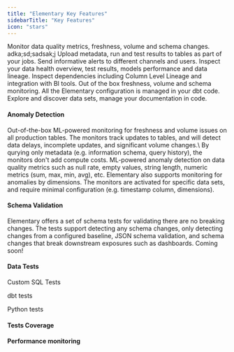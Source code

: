 ```yaml
---
title: "Elementary Key Features"
sidebarTitle: "Key Features"
icon: "stars"
---
```


<CardGroup cols={1}>
  <Card title="Data anomaly detection" icon="monitor-waveform" iconType="solid" href="/features/data-tests">
    Monitor data quality metrics, freshness, volume and schema changes. adka;sd;sadsak;j
  </Card>

  <Card title="dbt artifacts and run results" icon="table-tree" iconType="regular" href="/dbt/dbt-artifacts">
    Upload metadata, run and test results to tables as part of your jobs.
  </Card>

  <Card title="Alerts" icon="bell-exclamation" iconType="regular" href="/features/elementary-alerts">
    Send informative alerts to different channels and users.
  </Card>

  <Card title="Data observability dashboard" icon="browsers" iconType="solid" href="/features/collaboration-and-communication/data-observability-dashboard">
    Inspect your data health overview, test results, models performance and data
    lineage.
  </Card>

  <Card title="End-to-end data lineage" icon="arrow-progress" iconType="solid" href="/features/data-lineage/lineage">
    Inspect dependencies including Column Level Lineage and integration with BI
    tools.
  </Card>

  <Card title="Automated monitors" href="/features/anomaly-detection/automated-monitors" icon="wand-magic-sparkles" iconType="solid">
    Out of the box freshness, volume and schema monitoring.
  </Card>

  <Card title="Configuration as code" href="/features/config-as-code" icon="code" iconType="solid">
    All the Elementary configuration is managed in your dbt code.
  </Card>

  <Card title="Data Catalog" icon="folder-tree" iconType="solid" href="/features/collaboration-and-communication/catalog">
    Explore and discover data sets, manage your documentation in code.
  </Card>
</CardGroup>

#### Anomaly Detection

<Card title="Automated Volume & Freshness Monitors">
  Out-of-the-box ML-powered monitoring for freshness and volume issues on all production tables.
  The monitors track updates to tables, and will detect data delays, incomplete updates, and significant volume changes.\
  By qurying only metadata (e.g. information schema, query history), the monitors don't add compute costs.
</Card>

<Card title="Opt-in Anomaly Detection Monitors">
  ML-powered anomaly detection on data quality metrics such as null rate, empty values, string length, numeric metrics (sum, max, min, avg), etc.
  Elementary also supports monitoring for anomalies by dimensions.
  The monitors are activated for specific data sets, and require minimal configuration (e.g. timestamp column, dimensions).
</Card>

#### Schema Validation

<Card title="Schema Tests">
  Elementary offers a set of schema tests for validating there are no breaking changes.
  The tests support detecting any schema changes, only detecting changes from a configured baseline, JSON schema validation,
  and schema changes that break downstream exposures such as dashboards.
</Card>

<Card title="Automated Schema Monitors">
  Coming soon!
</Card>

#### Data Tests

Custom SQL Tests

dbt tests

Python tests

#### Tests Coverage

#### Performance monitoring